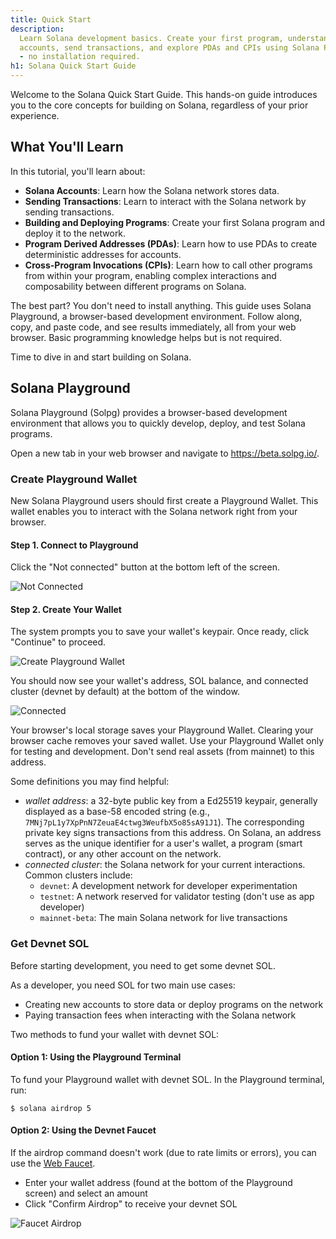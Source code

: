 ```yaml
---
title: Quick Start
description:
  Learn Solana development basics. Create your first program, understand
  accounts, send transactions, and explore PDAs and CPIs using Solana Playground
  - no installation required.
h1: Solana Quick Start Guide
---
```


Welcome to the Solana Quick Start Guide. This hands-on guide introduces you to
the core concepts for building on Solana, regardless of your prior experience.

## What You'll Learn

In this tutorial, you'll learn about:

- **Solana Accounts**: Learn how the Solana network stores data.
- **Sending Transactions**: Learn to interact with the Solana network by sending
  transactions.
- **Building and Deploying Programs**: Create your first Solana program and
  deploy it to the network.
- **Program Derived Addresses (PDAs)**: Learn how to use PDAs to create
  deterministic addresses for accounts.
- **Cross-Program Invocations (CPIs)**: Learn how to call other programs from
  within your program, enabling complex interactions and composability between
  different programs on Solana.

The best part? You don't need to install anything. This guide uses Solana
Playground, a browser-based development environment. Follow along, copy, and
paste code, and see results immediately, all from your web browser. Basic
programming knowledge helps but is not required.

Time to dive in and start building on Solana.

## Solana Playground

Solana Playground (Solpg) provides a browser-based development environment that
allows you to quickly develop, deploy, and test Solana programs.

Open a new tab in your web browser and navigate to https://beta.solpg.io/.

<Steps>
<Step>

### Create Playground Wallet

New Solana Playground users should first create a Playground Wallet. This wallet
enables you to interact with the Solana network right from your browser.

#### Step 1. Connect to Playground

Click the "Not connected" button at the bottom left of the screen.

![Not Connected](/assets/docs/intro/quickstart/pg-not-connected.png)

#### Step 2. Create Your Wallet

The system prompts you to save your wallet's keypair. Once ready, click
"Continue" to proceed.

![Create Playground Wallet](/assets/docs/intro/quickstart/pg-create-wallet.png)

You should now see your wallet's address, SOL balance, and connected cluster
(devnet by default) at the bottom of the window.

![Connected](/assets/docs/intro/quickstart/pg-connected.png)

<Callout>
  Your browser's local storage saves your Playground Wallet. Clearing your
  browser cache removes your saved wallet. Use your Playground Wallet only for
  testing and development. Don't send real assets (from mainnet) to this
  address.
</Callout>

Some definitions you may find helpful:

- _wallet address_: a 32-byte public key from a Ed25519 keypair, generally
  displayed as a base-58 encoded string (e.g.,
  `7MNj7pL1y7XpPnN7ZeuaE4ctwg3WeufbX5o85sA91J1`). The corresponding private key
  signs transactions from this address. On Solana, an address serves as the
  unique identifier for a user's wallet, a program (smart contract), or any
  other account on the network.
- _connected cluster_: the Solana network for your current interactions. Common
  clusters include:
  - `devnet`: A development network for developer experimentation
  - `testnet`: A network reserved for validator testing (don't use as app
    developer)
  - `mainnet-beta`: The main Solana network for live transactions

</Step>
<Step>

### Get Devnet SOL

Before starting development, you need to get some devnet SOL.

As a developer, you need SOL for two main use cases:

- Creating new accounts to store data or deploy programs on the network
- Paying transaction fees when interacting with the Solana network

Two methods to fund your wallet with devnet SOL:

#### Option 1: Using the Playground Terminal

To fund your Playground wallet with devnet SOL. In the Playground terminal, run:

```terminal
$ solana airdrop 5
```

#### Option 2: Using the Devnet Faucet

If the airdrop command doesn't work (due to rate limits or errors), you can use
the [Web Faucet](https://faucet.solana.com/).

- Enter your wallet address (found at the bottom of the Playground screen) and
  select an amount
- Click "Confirm Airdrop" to receive your devnet SOL

![Faucet Airdrop](/assets/docs/intro/quickstart/faucet-airdrop.gif)

</Step>
</Steps>
